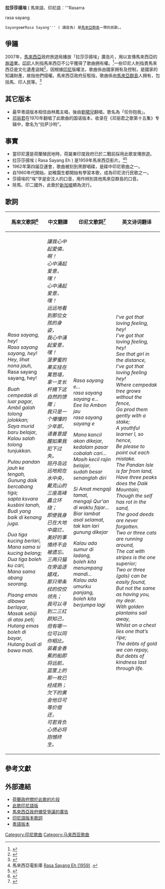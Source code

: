 {{noteTA
|G1=Lifesciences
|T=zh-hans:拉莎莎扬埃; zh-my:拉沙沙央;
}}
'''拉莎莎揚埃''' ( 馬來語、印尼語︰'''Rasarra




rasa sayang





 Sayange''' or '''Rasa Sayang''' ( 讀音為{{IPA|rasa sajaŋeː}}) 是[[馬來亞群島|馬來亞群島]]一帶的民歌。。

== 爭議 ==
2007年，[[馬來西亞|馬來西亞]]政府旅遊局播放「拉莎莎揚埃」廣告片，用以宣傳馬來西亞的[[旅遊|旅遊]]業。[[印尼|印尼]]人則指馬來西亞不公平獲得了歌曲拥有權。<ref>{{cite news|publisher=新海峽時報|accessdate=2008-01-21|title=雅加達 (政府) ︰用我們的歌前請通知我們|url=http://www.nst.com.my/Current_News/NST/Saturday/Frontpage/2130429/Article/index_html|date=2008年1月12日|deadurl=yes|archiveurl=https://web.archive.org/web/20080115083340/http://www.nst.com.my/Current_News/NST/Saturday/Frontpage/2130429/Article/index_html|archivedate=2008年1月15日}}</ref>一些印尼人則指責馬來西亞是文化遺產盜賊<ref>{{cite news|publisher=[[马来西亚国家新闻社|马新社]]|accessdate=2008-01-21|title=印尼立法者指責馬來西亞偷曲行為|url=http://www.bernama.com/bernama/v3/printable.php?id=288075|date=2007年10月7日|archive-date=2017-07-21|archive-url=https://web.archive.org/web/20170721151008/http://www.bernama.com/bernama/v3/printable.php?id=288075|dead-url=no}}</ref>，因根據[[印尼|印尼]]版權法，歌曲係由國家拥有及控制，是國家的知識財產，故指他們侵權。馬來西亞政府反駁指，歌曲係由[[馬來亞群島|馬來亞群島]]人拥有，包括馬、印人民等。<ref>{{cite news|publisher=馬來西亞星報|accessdate=2008-01-21|title=部長︰拉莎莎揚埃屬於每個人|url=http://thestar.com.my/news/story.asp?file=/2008/1/12/nation/19988592&sec=nation|date=2008年1月12日|archive-date=2019-11-04|archive-url=https://web.archive.org/web/20191104171923/https://thestar.com.my/news/story.asp%3Ffile%3D/2008/1/12/nation/19988592%26sec%3Dnation|dead-url=no}}</ref>

== 其它版本 ==
*最早粵語版本相信由林鳳主唱，後由[[劉珺兒|劉珺兒]]翻唱，歌名為「任你抱我」。
*[[邓丽君|邓丽君]]在1970年翻唱了此歌曲的国语版本，收录在《邓丽君之歌第十五集》专辑中，歌名为“拉萨沙哟”。

== 事實 ==
* 當印尼還是荷蘭殖民地時，荷屬東印度政府已於二戰前採用此歌宣傳旅遊。
* 拉莎莎揚埃 ( Rasa Sayang Eh ) 是1959年馬來西亞影片。<ref>馬來西亞電影庫 [http://www.filemkita.com/filem/r/rasa_sayang_eh_01.html Rasa Sayang Eh (1959)] {{Wayback|url=http://www.filemkita.com/filem/r/rasa_sayang_eh_01.html |date=20180310173502 }}.</ref><ref>{{Cite web |url=http://www.youtube.com/watch?v=-3wuNi6qe2k |title=馬來亞相關電影 |access-date=2008-11-14 |archive-date=2021-02-16 |archive-url=https://web.archive.org/web/20210216093034/https://www.youtube.com/watch?v=-3wuNi6qe2k |dead-url=no }}</ref>
* 1962年第四届亞運會，歌曲被刻到黑膠唱碟，是碟中印尼歌曲之一。
* 自1960年代開始，幼稚園生都開始有學習本歌，成為印尼流行民歌之一。
* 莎揚埃的“埃”字是安汶人的口音，用作辨別其他馬來亞群島的口音。
* 除馬、印二國外，此歌於[[新加坡|新加坡]]頗為流行。

== 歌詞 ==
{| class="wikitable"
!馬來文歌詞<ref>{{cite web|url = http://www.rasasayangusa.com/lyrics.html|title = The Rasa Sayang Song|publisher = Rasa Sayang USA|accessdate = 2010-08-20|deadurl = yes|archiveurl = https://web.archive.org/web/20100408132753/http://www.rasasayangusa.com/lyrics.html|archivedate = 2010-04-08|df = }}</ref>
!中文翻譯
!印尼文歌詞<ref>{{Cite web|url = https://id.wikipedia.org/wiki/Rasa_Sayange|title = 拉莎莎揚|accessdate = 2015-06-17|author = |date = |publisher = |language = id|archive-date = 2021-01-26|archive-url = https://web.archive.org/web/20210126012505/https://id.wikipedia.org/wiki/Rasa_Sayange|dead-url = no}}</ref>
!英文诗词翻译
|-
|''Rasa sayang, hey!''<br>
''Rasa sayang sayang, hey!''<br>
''Hey, lihat nona jauh,''<br>
Rasa sayang sayang, hey!

''Buah cempedak di luar pagar,''<br>
''Ambil galah tolong jolokkan;''<br>
''Saya murid baru belajar,''<br>
''Kalau salah tolong tunjukkan.''

''Pulau pandan jauh ke tengah,''<br>
''Gunung daik bercabang tiga;''<br>
''sapta ksvara kusbini tanah,''<br>
''Budi yang baik di kenang juga.''

''Dua tiga kucing berlari,''<br>
''Mana sama si kucing belang;''<br>
''Dua tiga boleh ku cari,''<br>
''Mana sama abang seorang.''

''Pisang emas dibawa berlayar,''<br>
''Masak sebiji di atas peti;''<br>
''Hutang emas boleh di bayar,''<br>
''Hutang budi di bawa mati.''
|''讓我心中起愛憐，啊！''<br> 
''心中涌起爱意，嘿！''<br> 
''心中涌起爱意，嘿！''<br> 
''远远地看到那位女孩的身姿，''<br> 
''我心中涌起爱意，嘿！''<br> 

''菠萝蜜的果实挂在篱笆墙，''<br> 
''拿一支长杆摘下这自然的馈赠；''<br> 
''我只是一个懵懂的少年郎，''<br> 
''请善意提醒如果我犯下过失。''<br> 

''班丹岛远远地宛在水中央，''<br> 
''戴克山的三座高峰矗立环绕；''<br> 
''即使我身已在大地中腐烂，''<br> 
''美好的事情终不会被遗忘。''<br> 

''三两只猫在旁追逐嬉戏，''<br> 
''那只带条纹的佼佼领先；''<br> 
''我可以寻到二三红颜知己，''<br> 
''但有哪一位可以同你相比。''<br> 

''装着金香蕉的船即将远航，''<br> 
''篮筐上的那一枚已经成熟；''<br> 
''欠下的黄金他日可等价偿还，''<br> 
''可若背负心债必将抱憾终生。''<br> 


|''Rasa sayang e...''<br> 
''rasa sayang sayang e...''<br>
''Eee lia Ambon jau'' <br>
''rasa sayang sayang e''

''Mana kancil akan dikejar,'' <br>
''kedalam pasar cobalah cari...''<br>
''Masih kecil rajin belajar,'' <br>
''sudah besar senanglah diri''

''Si Amat mengaji tamat,'' <br>
''mengaji Qur'an di waktu fajar...''<br>
''Biar lambat asal selamat,'' <br>
''tak kan lari gunung dikejar''

''Kalau ada sumur di ladang,'' <br>
''boleh kita menumpang mandi...''<br>
''Kalau ada umurku panjang,'' <br>
''boleh kita berjumpa lagi''

|''I've got that loving feeling, hey!''<br>  
''I've got that loving feeling, hey!''<br> 
''See that girl in the distance,''<br> 
''I've got that loving feeling hey!''<br> 

''Where cempedak tree grows without the fence,''<br> 
''Go prod them gently with a stake;''<br> 
''A youthful learner I, so hence,''<br> 
''Be please to point out each mistake.''<br> 

''The Pandan Isle is far from land,''<br> 
''Have three peaks does the Daik Mountain;''<br> 
''Though the self has rot in the sand,''<br> 
''The good deeds are never forgotten.''<br> 

''Two or three cats are running around,''<br> 
''The cat with stripes is the one superior;''<br> 
''Two or three (gals) can be easily found,''<br> 
''But not the same as having you, my dear.''<br> 

''With golden plantains sail away,''<br> 
''Whilst on a chest lies one that’s ripe;''<br> 
''The debts of gold we can repay,''<br> 
''But debts of kindness last through life.''<br> 
|}

== 參考文獻 ==
{{Reflist}}

== 外部連結 ==
{{wikiversity|一曲啦莎莎揚，半世紀恩怨情仇|一曲啦莎莎揚，半世紀恩怨情仇}}
* [http://www.youtube.com/watch?v=j4bZhZIYbwk  荷蘭政府關於此歌的片段] {{Wayback|url=http://www.youtube.com/watch?v=j4bZhZIYbwk |date=20200628030119 }}
* [http://www.youtube.com/watch?v=8Ki3C_5jM-4 此歌印尼語版] {{Wayback|url=http://www.youtube.com/watch?v=8Ki3C_5jM-4 |date=20160410201631 }}
* [http://www.youtube.com/watch?v=eu-nfKFDSB8 馬來西亞政府備受爭議的廣告] {{Wayback|url=http://www.youtube.com/watch?v=eu-nfKFDSB8 |date=20140409103133 }}
* [https://web.archive.org/web/20120831192937/http://indo.coolmusiclyrics.com/liriklagu/musik-daerah/rasa-sayange 印尼語版本歌詞]
* [http://www.youtube.com/watch?v=0WrTgrShTUo 粵語版本] {{Wayback|url=http://www.youtube.com/watch?v=0WrTgrShTUo |date=20140618020317 }}

[[Category:印尼歌曲|Category:印尼歌曲]]
[[Category:马来西亚歌曲|Category:马来西亚歌曲]]